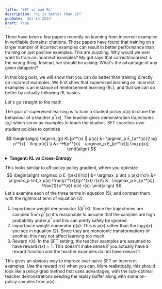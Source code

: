 ```yaml
---
title: 'SFT is bad RL'
description: 'RL is better than SFT'
pubDate: 'Jul 14 2025'
draft: True
---
```


There have been a few papers recently on learning from incorrect examples in verifiable domains: citations.
Those papers have found that training on a larger number of incorrect examples can result in better performance than training on just positive examples.
This are puzzling. Why would we ever want to train on incorrect examples?
My gut says that correct/incorrect is the wrong thing. Instead, we should be asking: What's the advantage of any given datapoint?

In this blog post, we will show that you can do better than training directly on incorrect examples.
We first show that supervised learning on incorrect examples is an instance of reinforcement learning (RL),
and that we can do better by actually following RL basics.

Let's go straight to the math.

The goal of supervised learning is to train a student policy $p(x)$ to clone the behaviour of a teacher $p^*(x)$.
The teacher gives demonstration trajectories $\{x_i\}$ which serve as examples to teach the student.
SFT searches over student policies to optimize

$$
\begin{align}
\argmin_{p} KL[p^*(x) || p(x)]
&= \argmin_p E_{p^*(x)}[\log p^*(x) - \log p(x)] \\
&= -H[p^*(x)] - \argmax_p E_{p^*(x)}[ \log p(x)].
\end{align}
$$

<details class="highlights">
<summary><b>Tangent: KL vs Cross-Entropy</b></summary>
<div style="padding-top: 10px;">
The differences between equation (1) and (2) are interesting.
We used to normally only see (2) in traditional ML, where we were learning from Human teachers.
We usually do not have access to calibrated probabilities of human demonstrations.
But nowadays, we have actually have a lot of teacher models in the form of open weight LLMs, letting us optimize (1).
Utilizing teacher probabilities might help with training sample complexity.
Imagine what the optimal student policy looks like for each equation when you only have a single example from the teacher.
</div>
</details>

This looks similar to off-policy policy gradient, where you optimize
$$
\begin{align}
\argmax_p E_{p(x)}[r(x)]
&= \argmax_p \int_x p(x)r(x)\\
&= \argmax_p \int_x p(x) \frac{p^*(x)}{p^*(x)} r(x)\\
&= \argmax_p E_{p^*(x)} \frac{1}{p^*(x)} p(x) r(x).
\end{align}
$$
Let's examine each of the three terms in equation (5), and contrast them with the rightmost term of equation (2).
1. Importance weight denominator $1/p^*(x)$: Since the trajectories are sampled from $p^*(x)$ it's reasonable to assume that the samples are high probability under $p^*$ and this can pretty safely be ignored.
2. Importance weight numerator $p(x)$: This is $p(x)$ rather than the $\log p(x)$ you see in equation (2). Since they are monotonic transformations of another, this may not affect learning too much.
3. Reward $r(x)$: In the SFT setting, the teacher examples are assumed to have reward $r(x)=1$. This doesn't make sense if you actually have a reward function and the teacher examples do not have reward 1.

This gives an obvious way to improve over naive SFT on incorrect examples: Use the reward $r(x)$ when you can.
More realistically, this should look like a policy grad method that uses advantages, with the sub-optimal teacher
demonstrations seeding the replay buffer along with some on-policy samples from $p(x)$.
